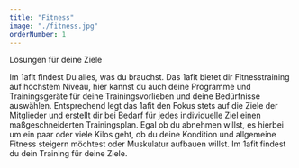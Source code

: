 ```yaml
---
title: "Fitness"
image: "./fitness.jpg"
orderNumber: 1
---
```


Lösungen für deine Ziele

Im 1afit findest Du alles, was du brauchst. Das 1afit bietet dir Fitnesstraining auf höchstem Niveau, hier kannst du auch deine
Programme und Trainingsgeräte für deine Trainingsvorlieben und deine Bedürfnisse auswählen. Entsprechend legt das 1afit
den Fokus stets auf die Ziele der Mitglieder und erstellt dir bei Bedarf für jedes individuelle Ziel einen maßgeschneiderten
Trainingsplan. Egal ob du abnehmen willst, es hierbei um ein paar oder viele Kilos geht, ob du deine Kondition und allgemeine
Fitness steigern möchtest oder Muskulatur aufbauen willst. Im 1afit findest du dein Training für deine Ziele.
